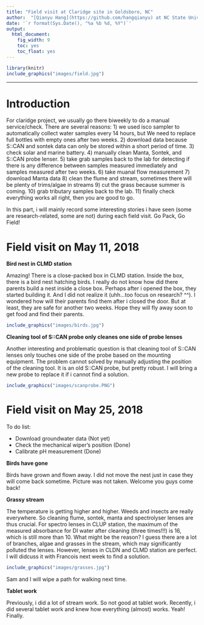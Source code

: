 ```yaml
---
title: "Field visit at Claridge site in Goldsboro, NC"
author:  "[Qianyu Hang](https://github.com/hangqianyu) at NC State University"
date: '`r format(Sys.Date(), "%a %b %d, %Y")`'
output:
  html_document:
    fig_width: 9
    toc: yes
    toc_float: yes
---
```


```r
library(knitr)
include_graphics("images/field.jpg")
```

----------
# Introduction
For claridge project, we usually go there biweekly to do a manual service/check. There are several reasons: 1) we used isco sampler to automatically collect water samples every 14 hours, but We need to replace full bottles with empty ones after two weeks. 2) download data because S::CAN and sontek data can only be stored within a short period of time. 3) check solar and marine battery. 4) manually clean Manta, Sontek, and S::CAN probe lenser. 5) take grab samples back to the lab for detecting if there is any difference between samples measured immediately and samples measured after two weeks. 6) take muanal flow measurement 7) download Manta data 8) clean the flume and stream, sometimes there will be plenty of trims/algae in streams 9) cut the grass because summer is coming. 10) grab tributary samples back to the lab. 11) finally check everything works all right, then you are good to go. 

In this part, i will mainly record some interesting stories i have seen (some are research-related, some are not) during each field visit. Go Pack, Go Field!

# Field visit on May 11, 2018

**Bird nest in CLMD station**

Amazing! There is a close-packed box in CLMD station. Inside the box, there is a bird nest hatching birds. I really do not know how did there parents build a nest inside a close box. Perhaps after i opened the box, they started building it. And I did not realize it (uhh...too focus on research? ^^). I wondered how will their parents find them after i closed the door. But at least, they are safe for another two weeks. Hope they will fly away soon to get food and find their parents.

```r
include_graphics("images/birds.jpg")
```

**Cleaning tool of S::CAN probe only cleanes one side of probe lenses**

Another interesting and problematic question is that cleaning tool of S::CAN lenses only touches one side of the probe based on the mounting equipment. The problem cannot solved by manually adjusting the position of the cleaning tool. It is an old S::CAN probe, but pretty robust. I will bring a new probe to replace it if i cannot find a solution.

```r
include_graphics("images/scanprobe.PNG")
```

# Field visit on May 25, 2018

To do list:

* Download groundwater data (Not yet)
* Check the mechanical wiper's position (Done)
* Calibrate pH measurement (Done)

**Birds have gone**

Birds have grown and flown away. I did not move the nest just in case they will come back sometime. Picture was not taken. Welcome you guys come back!

**Grassy stream**

The temperature is getting higher and higher. Weeds and insects are really everywhere. So cleaning flume, sontek, manta and spectrolyser lenses are thus crucial. For spectro lenses in CLUP station, the maximum of the measured absorbance for DI water after cleaning (three times!!!) is 16, which is still more than 10. What might be the reason? I guess there are a lot of branches, algae and grasses in the stream, which may significantly polluted the lenses. However, lenses in CLDN and CLMD station are perfect. I will didcuss it with Francois next week to find a solution.

```r
include_graphics("images/grasses.jpg")
```

Sam and I will wipe a path for walking next time. 

**Tablet work**

Previously, i did a lot of stream work. So not good at tablet work. Recently, i did several tablet work and knew how everything (almost) works. Yeah! Finally.








